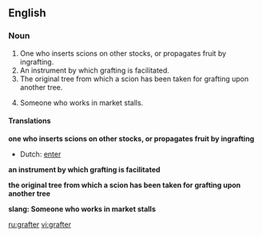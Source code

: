 ==English==

===Noun===
{{en-noun}}

# One who inserts scions on other stocks, or propagates fruit by ingrafting.
# An instrument by which grafting is facilitated.
# The original tree from which a scion has been taken for grafting upon another tree.
# {{slang}} Someone who works in market stalls.

====Translations====
'''one who inserts scions on other stocks, or propagates fruit by ingrafting'''
* Dutch: [[enter]] {{m}}

'''an instrument by which grafting is facilitated'''

'''the original tree from which a scion has been taken for grafting upon another tree'''

'''slang: Someone who works in market stalls'''

[[ru:grafter]]
[[vi:grafter]]